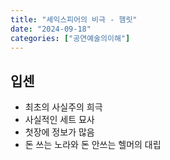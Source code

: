 ```yaml
---
title: "셰익스피어의 비극 - 햄릿"
date: "2024-09-18"
categories: ["공연예술의이해"]
---
```


## 입센

- 최초의 사실주의 희극
- 사실적인 세트 묘사
- 첫장에 정보가 많음
- 돈 쓰는 노라와 돈 안쓰는 헬머의 대립

